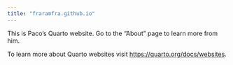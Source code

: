 ```yaml
---
title: "fraramfra.github.io"
---
```


This is Paco's Quarto website. Go to the "About" page to learn more from him.

To learn more about Quarto websites visit <https://quarto.org/docs/websites>.
